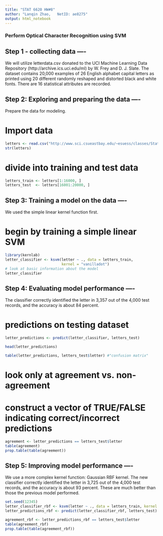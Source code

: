 ---
title: "STAT 6620 HW#8"
author: "Lanqin Zhao,   NetID: ae8275"
output: html_notebook
---

### Perform Optical Character Recognition using SVM

## Step 1 - collecting data ----
We will utilize letterdata.csv donated to the UCI Machine Learning Data
Repository (http://archive.ics.uci.edu/ml) by W. Frey and D. J. Slate. The
dataset contains 20,000 examples of 26 English alphabet capital letters as printed
using 20 different randomly reshaped and distorted black and white fonts. There are 16 statistical attributes are recorded. 

## Step 2: Exploring and preparing the data ----
Prepare the data for modeling.

# Import data
```{r}
letters <- read.csv("http://www.sci.csueastbay.edu/~esuess/classes/Statistics_6620/Presentations/ml11/letterdata.csv")
str(letters)
```

# divide into training and test data
```{r}
letters_train <- letters[1:16000, ]
letters_test  <- letters[16001:20000, ]

```

## Step 3: Training a model on the data ----
We used the simple linear kernel function first.

# begin by training a simple linear SVM

```{r}
library(kernlab)
letter_classifier <- ksvm(letter ~ ., data = letters_train,
                          kernel = "vanilladot")
# look at basic information about the model
letter_classifier

```

## Step 4: Evaluating model performance ----
The classifier correctly identified the letter in 3,357 out of the 4,000 test records, and the accuracy is about 84 percent.

# predictions on testing dataset
```{r}
letter_predictions <- predict(letter_classifier, letters_test)

head(letter_predictions)

table(letter_predictions, letters_test$letter) #"confusion matrix"

```


# look only at agreement vs. non-agreement
# construct a vector of TRUE/FALSE indicating correct/incorrect predictions
```{r}
agreement <- letter_predictions == letters_test$letter
table(agreement)
prop.table(table(agreement))
```

## Step 5: Improving model performance ----
We use  a more complex kernel function: Gaussian RBF kernel. The new classifier correctly identified the letter in 3,725 out of the 4,000 test records, and the accuracy is about 93 percent. These are much better than those the previous model performed.

```{r}
set.seed(12345)
letter_classifier_rbf <- ksvm(letter ~ ., data = letters_train, kernel = "rbfdot")
letter_predictions_rbf <- predict(letter_classifier_rbf, letters_test)

agreement_rbf <- letter_predictions_rbf == letters_test$letter
table(agreement_rbf)
prop.table(table(agreement_rbf))


```


